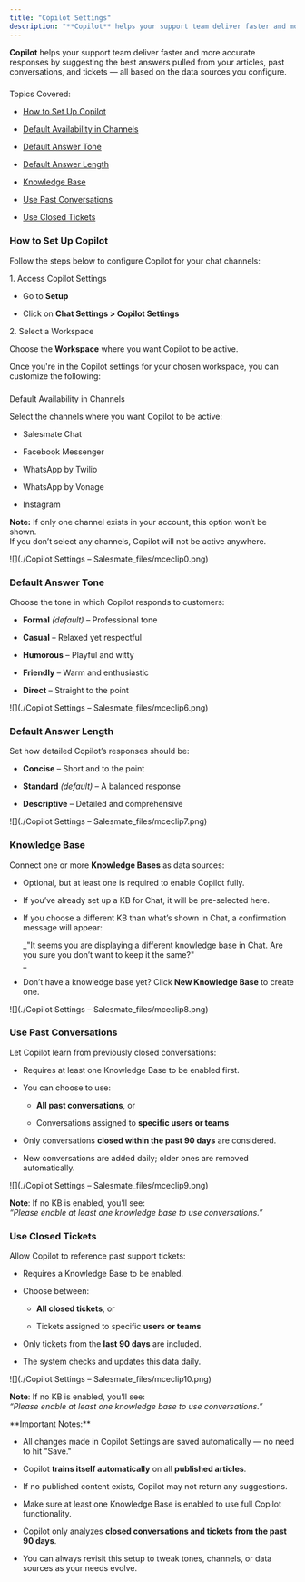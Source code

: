 ```yaml
---
title: "Copilot Settings"
description: "**Copilot** helps your support team deliver faster and more accurate responses by suggesting the best answers pulled from your articles, past conversa..."
---
```


**Copilot** helps your support team deliver faster and more accurate responses by suggesting the best answers pulled from your articles, past conversations, and tickets — all based on the data sources you configure.

###   
Topics Covered:

*   [How to Set Up Copilot](https://support.salesmate.io/hc/en-us/articles/44634178591769-Copilot-Settings#h_01JWDG47EH4W7W6ZV2G9CH2MKM)
    
*   [Default Availability in Channels](https://support.salesmate.io/hc/en-us/articles/44634178591769-Copilot-Settings#h_01JWDG6VXPY0R08783HRZYJEJT)
    
*   [Default Answer Tone](https://support.salesmate.io/hc/en-us/articles/44634178591769-Copilot-Settings#h_01JWDGBN6ENT5P40SY0AEKFKJ4)
    
*   [Default Answer Length](https://support.salesmate.io/hc/en-us/articles/44634178591769-Copilot-Settings#h_01JWDGC452KR0K9SF9X1Y5JQRZ)
    
*   [Knowledge Base](https://support.salesmate.io/hc/en-us/articles/44634178591769-Copilot-Settings#h_01JWDGD5Z5H3JQWSHQVMAZWJ80)
    
*   [Use Past Conversations](https://support.salesmate.io/hc/en-us/articles/44634178591769-Copilot-Settings#h_01JWDGE1RK4QA1FVW8M9HX2X28)
    
*   [Use Closed Tickets](https://support.salesmate.io/hc/en-us/articles/44634178591769-Copilot-Settings#h_01JWDGERCS7PJJ9RB4ZHSN5KE3)
    

### How to Set Up Copilot

Follow the steps below to configure Copilot for your chat channels:

1\. Access Copilot Settings

*   Go to **Setup**
    
*   Click on **Chat Settings > Copilot Settings**
    

2\. Select a Workspace

Choose the **Workspace** where you want Copilot to be active.

<Note>
Once you're in the Copilot settings for your chosen workspace, you can customize the following:
</Note>

###   
Default Availability in Channels

Select the channels where you want Copilot to be active:

*   Salesmate Chat
    
*   Facebook Messenger
    
*   WhatsApp by Twilio
    
*   WhatsApp by Vonage
    
*   Instagram
    

**Note:** If only one channel exists in your account, this option won’t be shown.  
If you don’t select any channels, Copilot will not be active anywhere.

![](./Copilot Settings – Salesmate_files/mceclip0.png)

### Default Answer Tone

Choose the tone in which Copilot responds to customers:

*   **Formal** _(default)_ – Professional tone
    
*   **Casual** – Relaxed yet respectful
    
*   **Humorous** – Playful and witty
    
*   **Friendly** – Warm and enthusiastic
    
*   **Direct** – Straight to the point
    

![](./Copilot Settings – Salesmate_files/mceclip6.png)

### Default Answer Length

Set how detailed Copilot’s responses should be:

*   **Concise** – Short and to the point
    
*   **Standard** _(default)_ – A balanced response
    
*   **Descriptive** – Detailed and comprehensive
    

![](./Copilot Settings – Salesmate_files/mceclip7.png)

### Knowledge Base

Connect one or more **Knowledge Bases** as data sources:

*   Optional, but at least one is required to enable Copilot fully.
    
*   If you’ve already set up a KB for Chat, it will be pre-selected here.
    
*   If you choose a different KB than what’s shown in Chat, a confirmation message will appear:  
      
    _"It seems you are displaying a different knowledge base in Chat. Are you sure you don’t want to keep it the same?"  
    _
    
*   Don’t have a knowledge base yet? Click **New Knowledge Base** to create one.
    

![](./Copilot Settings – Salesmate_files/mceclip8.png)

### Use Past Conversations

Let Copilot learn from previously closed conversations:

*   Requires at least one Knowledge Base to be enabled first.
    
*   You can choose to use:
    
    *   **All past conversations**, or
        
    *   Conversations assigned to **specific users or teams**
        
*   Only conversations **closed within the past 90 days** are considered.
    
*   New conversations are added daily; older ones are removed automatically.
    

![](./Copilot Settings – Salesmate_files/mceclip9.png)

**Note**: If no KB is enabled, you’ll see:  
_“Please enable at least one knowledge base to use conversations.”_

### Use Closed Tickets

Allow Copilot to reference past support tickets:

*   Requires a Knowledge Base to be enabled.
    
*   Choose between:
    
    *   **All closed tickets**, or
        
    *   Tickets assigned to specific **users or teams**
        
*   Only tickets from the **last 90 days** are included.
    
*   The system checks and updates this data daily.
    

![](./Copilot Settings – Salesmate_files/mceclip10.png)

**Note**: If no KB is enabled, you’ll see:  
_“Please enable at least one knowledge base to use conversations.”_

<Note>
**Important Notes:**

*   All changes made in Copilot Settings are saved automatically — no need to hit "Save."
    
*   Copilot **trains itself automatically** on all **published articles**.
    
*   If no published content exists, Copilot may not return any suggestions.
    
*   Make sure at least one Knowledge Base is enabled to use full Copilot functionality.
    
*   Copilot only analyzes **closed conversations and tickets from the past 90 days**.
    
*   You can always revisit this setup to tweak tones, channels, or data sources as your needs evolve.
    


</Note>